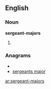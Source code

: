 ==English==

===Noun===
'''sergeant-majors'''

# {{plural of|[[sergeant-major]]}}

===Anagrams===
* {{alphagram|aaeegjmnorrsst}}
* [[sergeants major#English|sergeants major]]

[[ar:sergeant-majors]]
